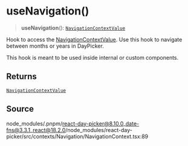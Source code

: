 # useNavigation()

<a id="undefined" name="undefined"></a>

> **useNavigation**(): [`NavigationContextValue`](/docs/api/main/interfaces/NavigationContextValue.md)

Hook to access the [NavigationContextValue](/docs/api/main/interfaces/NavigationContextValue.md). Use this hook to navigate
between months or years in DayPicker.

This hook is meant to be used inside internal or custom components.

## Returns

[`NavigationContextValue`](/docs/api/main/interfaces/NavigationContextValue.md)

## Source

node\_modules/.pnpm/react-day-picker@8.10.0\_date-fns@3.3.1\_react@18.2.0/node\_modules/react-day-picker/src/contexts/Navigation/NavigationContext.tsx:89
